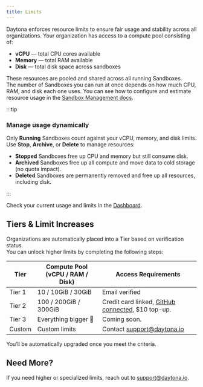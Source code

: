 ```yaml
---
title: Limits
---
```


Daytona enforces resource limits to ensure fair usage and stability across all organizations. Your organization has access to a compute pool consisting of:

- **vCPU** — total CPU cores available
- **Memory** — total RAM available
- **Disk** — total disk space across sandboxes

These resources are pooled and shared across all running Sandboxes.  
The number of Sandboxes you can run at once depends on how much CPU, RAM, and disk each one uses.   You can see how to configure and estimate resource usage in the [Sandbox Management docs](https://www.daytona.io/docs/sandbox-management/).

:::tip

### Manage usage dynamically

Only **Running** Sandboxes count against your vCPU, memory, and disk limits.  
Use **Stop**, **Archive**, or **Delete** to manage resources:

- **Stopped** Sandboxes free up CPU and memory but still consume disk.
- **Archived** Sandboxes free up all compute and move data to cold storage (no quota impact).
- **Deleted** Sandboxes are permanently removed and free up all resources, including disk.

:::

Check your current usage and limits in the [Dashboard](https://app.daytona.io/dashboard/limits).

## Tiers & Limit Increases

Organizations are automatically placed into a Tier based on verification status.  
You can unlock higher limits by completing the following steps:

| Tier     | Compute Pool (vCPU / RAM / Disk) | Access Requirements                |
|----------|----------------------------------|------------------------------------|
| Tier 1   | 10 / 10GiB / 30GiB               | Email verified                     |
| Tier 2   | 100 / 200GiB / 300GiB            | Credit card linked, [GitHub connected](https://www.daytona.io/docs/linked-accounts#how-to-link-an-account), $10 top-up. |
| Tier 3   | Everything bigger  🚀            | Coming soon. |
| Custom   | Custom limits                    | Contact [support@daytona.io](mailto:support@daytona.io) |

You’ll be automatically upgraded once you meet the criteria.

## Need More?

If you need higher or specialized limits, reach out to [support@daytona.io](mailto:support@daytona.io).
